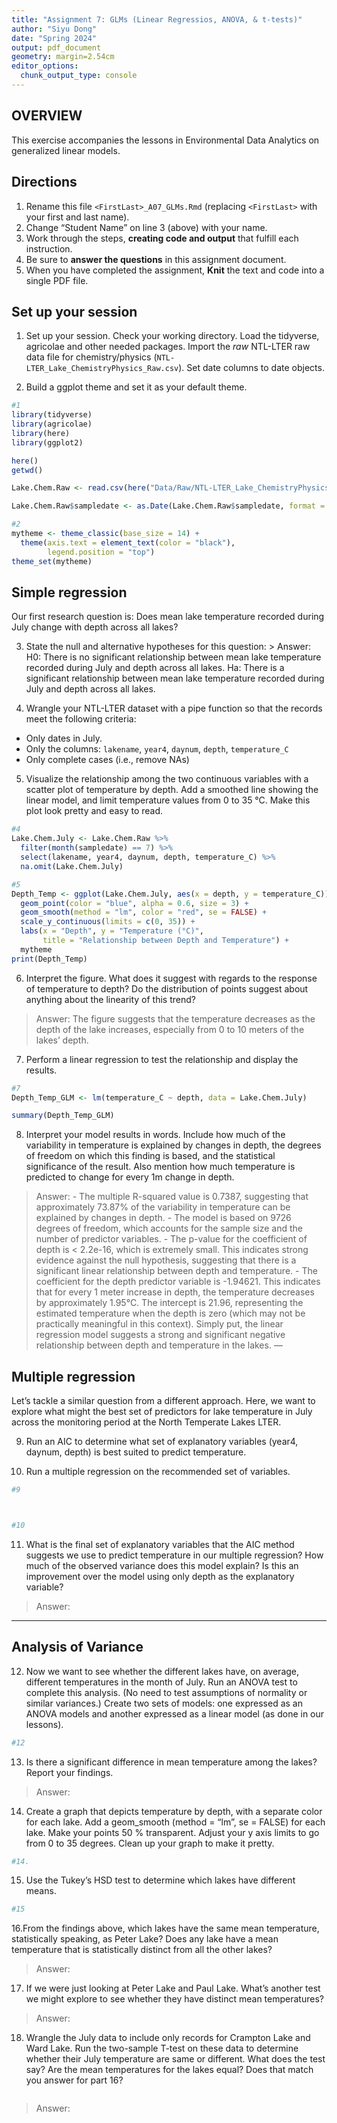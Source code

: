 ```yaml
---
title: "Assignment 7: GLMs (Linear Regressios, ANOVA, & t-tests)"
author: "Siyu Dong"
date: "Spring 2024"
output: pdf_document
geometry: margin=2.54cm
editor_options: 
  chunk_output_type: console
---
```


## OVERVIEW

This exercise accompanies the lessons in Environmental Data Analytics on generalized linear models. 

## Directions
1. Rename this file `<FirstLast>_A07_GLMs.Rmd` (replacing `<FirstLast>` with your first and last name).
2. Change "Student Name" on line 3 (above) with your name.
3. Work through the steps, **creating code and output** that fulfill each instruction.
4. Be sure to **answer the questions** in this assignment document.
5. When you have completed the assignment, **Knit** the text and code into a single PDF file.


## Set up your session 
1. Set up your session. Check your working directory. Load the tidyverse, agricolae and other needed packages. Import the *raw* NTL-LTER raw data file for chemistry/physics (`NTL-LTER_Lake_ChemistryPhysics_Raw.csv`). Set date columns to date objects.

2. Build a ggplot theme and set it as your default theme.

```r
#1
library(tidyverse)
library(agricolae)
library(here)
library(ggplot2)

here()
getwd()

Lake.Chem.Raw <- read.csv(here("Data/Raw/NTL-LTER_Lake_ChemistryPhysics_Raw.csv"), stringsAsFactors = TRUE)

Lake.Chem.Raw$sampledate <- as.Date(Lake.Chem.Raw$sampledate, format = "%m/%d/%y")

#2
mytheme <- theme_classic(base_size = 14) +
  theme(axis.text = element_text(color = "black"), 
        legend.position = "top")
theme_set(mytheme)
```

## Simple regression
Our first research question is: Does mean lake temperature recorded during July change with depth across all lakes?

3. State the null and alternative hypotheses for this question:
> Answer:
H0: There is no significant relationship between mean lake temperature recorded during July and depth across all lakes.
Ha: There is a significant relationship between mean lake temperature recorded during July and depth across all lakes.


4.  Wrangle your NTL-LTER dataset with a pipe function so that the records meet the following criteria: 
 * Only dates in July. 
 * Only the columns: `lakename`, `year4`, `daynum`, `depth`, `temperature_C`
 * Only complete cases (i.e., remove NAs)

5. Visualize the relationship among the two continuous variables with a scatter plot of temperature by depth. Add a smoothed line showing the linear model, and limit temperature values from 0 to 35 °C. Make this plot look pretty and easy to read.

```r
#4
Lake.Chem.July <- Lake.Chem.Raw %>%
  filter(month(sampledate) == 7) %>%
  select(lakename, year4, daynum, depth, temperature_C) %>%
  na.omit(Lake.Chem.July)

#5
Depth_Temp <- ggplot(Lake.Chem.July, aes(x = depth, y = temperature_C)) +
  geom_point(color = "blue", alpha = 0.6, size = 3) +  
  geom_smooth(method = "lm", color = "red", se = FALSE) + 
  scale_y_continuous(limits = c(0, 35)) + 
  labs(x = "Depth", y = "Temperature (°C)", 
       title = "Relationship between Depth and Temperature") + 
  mytheme
print(Depth_Temp)
```


6. Interpret the figure. What does it suggest with regards to the response of temperature to depth? Do the distribution of points suggest about anything about the linearity of this trend?

> Answer: The figure suggests that the temperature decreases as the depth of the lake increases, especially from 0 to 10 meters of the lakes' depth.


7. Perform a linear regression to test the relationship and display the results.

```r
#7
Depth_Temp_GLM <- lm(temperature_C ~ depth, data = Lake.Chem.July)

summary(Depth_Temp_GLM)
```


8. Interpret your model results in words. Include how much of the variability in temperature is explained by changes in depth, the degrees of freedom on which this finding is based, and the statistical significance of the result. Also mention how much temperature is predicted to change for every 1m change in depth. 

> Answer:
- The multiple R-squared value is 0.7387, suggesting that approximately 73.87% of the variability in temperature can be explained by changes in depth.
- The model is based on 9726 degrees of freedom, which accounts for the sample size and the number of predictor variables.
- The p-value for the coefficient of depth is < 2.2e-16, which is extremely small. This indicates strong evidence against the null hypothesis, suggesting that there is a significant linear relationship between depth and temperature.
- The coefficient for the depth predictor variable is -1.94621. This indicates that for every 1 meter increase in depth, the temperature decreases by approximately 1.95°C. The intercept is 21.96, representing the estimated temperature when the depth is zero (which may not be practically meaningful in this context).
Simply put, the linear regression model suggests a strong and significant negative relationship between depth and temperature in the lakes. 
---

## Multiple regression
Let's tackle a similar question from a different approach. Here, we want to explore what might the best set of predictors for lake temperature in July across the monitoring period at the North Temperate Lakes LTER. 


9. Run an AIC to determine what set of explanatory variables (year4, daynum, depth) is best suited to predict temperature.

10. Run a multiple regression on the recommended set of variables. 

```r
#9



#10


```

11. What is the final set of explanatory variables that the AIC method suggests we use to predict temperature in our multiple regression? How much of the observed variance does this model explain? Is this an improvement over the model using only depth as the explanatory variable?

> Answer: 



---
## Analysis of Variance

12. Now we want to see whether the different lakes have, on average, different temperatures in the month of July. Run an ANOVA test to complete this analysis. (No need to test assumptions of normality or similar variances.) Create two sets of models: one expressed as an ANOVA models and another expressed as a linear model (as done in our lessons).

```r
#12


```

13. Is there a significant difference in mean temperature among the lakes? Report your findings. 

> Answer: 



14. Create a graph that depicts temperature by depth, with a separate color for each lake. Add a geom_smooth (method = "lm", se = FALSE) for each lake. Make your points 50 % transparent. Adjust your y axis limits to go from 0 to 35 degrees. Clean up your graph to make it pretty. 

```r
#14.


```

15. Use the Tukey's HSD test to determine which lakes have different means.

```r
#15


```

16.From the findings above, which lakes have the same mean temperature, statistically speaking, as Peter Lake? Does any lake have a mean temperature that is statistically distinct from all the other lakes?

>Answer:

 

17. If we were just looking at Peter Lake and Paul Lake. What's another test we might explore to see whether they have distinct mean temperatures? 

>Answer: 



18. Wrangle the July data to include only records for Crampton Lake and Ward Lake. Run the two-sample T-test on these data to determine whether their July temperature are same or different. What does the test say? Are the mean temperatures for the lakes equal? Does that match you answer for part 16?

```r

```

>Answer: 
